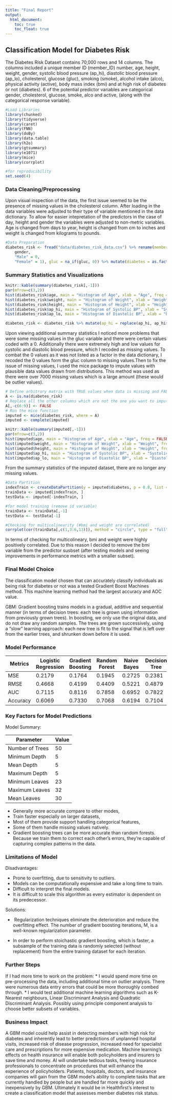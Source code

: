 ```yaml
---
title: "Final Report"
output: 
  html_document:
    toc: true
    toc_float: true
---
```


## Classification Model for Diabetes Risk

The Diabetes Risk Dataset contains 70,000 rows and 14 columns. The columns included a unique member ID (member_ID) number, age, height, weight, gender, systolic blood pressure (ap_hi), diastolic blood pressure (ap_lo), cholesterol, glucose (gluc), smoking (smoke), alcohol intake (alco), physical activity (active), body mass index (bmi) and at high risk of diabetes or not (diabetes). 6 of the potential predictor variables are categorical gender, cholesterol, glucose, smoke, alco and active, (along with the categorical response variable).



```r
#Load Libraries
library(chunked)
library(tidyverse)
library(caret)
library(FNN)
library(doBy)
library(data.table)
library(h2o)
library(gtsummary)
library(e1071)
library(mice)
library(corrplot)

#for reproducibility
set.seed(4)
```



### Data Cleaning/Preprocessing
Upon visual inspection of the data, the first issue seemed to be the presence of missing values in the cholesterol column. After loading in the data variables were adjusted to their type of variable mentioned in the data dictionary. To allow for easier intepretation of the predictors in the case of day, height and gender the variables were adjusted to non-metric variables. Age is changed from days to year, height is changed from cm to inches and weight is changed from kilograms to pounds.

```r
#Data Preparation
diabetes_risk <- fread("data/diabetes_risk_data.csv") %>% rename(member_id = 1) %>% mutate(gender = recode(
    gender,
    "Male" = 0,
    "Female" = 1), gluc = na_if(gluc, 0)) %>% mutate(diabetes = as.factor(diabetes), gender = as.factor(gender), cholesterol = as.factor(cholesterol), gluc = as.factor(gluc), smoke = as.factor(smoke), active = as.factor(active), alco = as.factor(alco), age = as.integer(age/365), height = height/2.54, weight = weight*2.20462)
```

### Summary Statistics and Visualizations
```r
knitr::kable(summary(diabetes_risk[,-1]))
par(mfrow=c(3,2))
hist(diabetes_risk$age, main = "Histogram of Age", xlab = "Age", freq = FALSE)
hist(diabetes_risk$weight, main = "Histogram of Weight", xlab = "Weight", freq = FALSE)
hist(diabetes_risk$height, main = "Histogram of Height", xlab = "Height", freq = FALSE)
hist(diabetes_risk$ap_hi, main = "Histogram of Systolic BP", xlab = "Systolic BP", freq = FALSE)
hist(diabetes_risk$ap_lo, main = "Histogram of Diastolic BP", xlab = "Diastolic BP", freq = FALSE)

diabetes_risk <- diabetes_risk %>% mutate(ap_hi = replace(ap_hi, ap_hi>360, NA), ap_lo = replace(ap_lo, ap_lo>360, NA), ap_hi = replace(ap_hi, ap_hi<0, NA), ap_lo = replace(ap_lo, ap_lo<0, NA))
```

Upon viewing additional summary statistics I noticed more problems that were some missing values in the gluc variable and there were certain values coded with a 0. Additionally there were extremely high and low values for systolic and diastolic blood pressure, which I recoded as missing values. To combat the 0 values as it was not listed as a factor in the data dictionary, I recoded the 0 values form the gluc column to missing values.Then to fix the issue of missing values, I used the mice package to impute values with plausible data values drawn from distributions. This method was used as there were over 7000 missing values which is a large amount (these would be outlier values).

```r
# Define arbitrary matrix with TRUE values when data is missing and FALSE otherwise
A <- is.na(diabetes_risk)
# Replace all the other columns which are not the one you want to impute (let say column 2)
A[,-c(6:9)] <- FALSE 
# Run the mice function
imputed <- mice(diabetes_risk, where = A)
imputed <- complete(imputed)
```

```r
knitr::kable(summary(imputed[,-1]))
par(mfrow=c(3,2))
hist(imputed$age, main = "Histogram of Age", xlab = "Age", freq = FALSE)
hist(imputed$weight, main = "Histogram of Weight", xlab = "Weight", freq = FALSE)
hist(imputed$height, main = "Histogram of Height", xlab = "Height", freq = FALSE)
hist(imputed$ap_hi, main = "Histogram of Systolic BP", xlab = "Systolic BP", freq = FALSE)
hist(imputed$ap_lo, main = "Histogram of Diastolic BP", xlab = "Diastolic BP", freq = FALSE)

```

From the summary statistics of the imputed dataset, there are no longer any missing values.

```r
#Data Partition
indexTrain <- createDataPartition(y = imputed$diabetes, p = 0.8, list = FALSE)
trainData <- imputed[indexTrain, ]
testData <- imputed[-indexTrain, ]

#for model training (remove id variable)
trainData <- trainData[,-1]
testData <- testData[-1]

#Checking for multicolinearity (#bmi and weight are correlated)
corrplot(cor(trainData[,c(1,3:6,13)]), method = "circle", type = "full")
```

In terms of checking for multicolineary, bmi and weight were highly positively correlated. Due to this reason I decided to remove the bmi variable from the predictor susbset (after testing models and seeing improvements in performance metrics with a smaller subset). 

### Final Model Choice

The classification model chosen that can accurately classify individuals as being risk for diabetes or not was a tested Gradient Boost Machines method. This machine learning method had the largest accuracy and AOC value. 

GBM:
Gradient boosting trains models in a gradual, additive and sequential manner (in terms of decision trees: each tree is grown using information from previously grown trees). In boosting, we only use the original data, and do not draw any random samples. The trees are grown successively, using a “slow” learning approach: each new tree is fit to the signal that is left over from the earlier trees, and shrunken down before it is used.

### Model Performance

| Metrics  | Logistic Regression | Gradient Boosting | Random Forest | Naive Bayes | Decision Tree |
|----------|---------------------|-------------------|---------------|-------------|---------------|
| MSE      | 0.2179              | 0.1764            | 0.1945        | 0.2725      | 0.2381        |
| RMSE     | 0.4668              | 0.4199            | 0.4409        | 0.5221      | 0.4879        |
| AUC      | 0.7115              | 0.8116            | 0.7858        | 0.6952      | 0.7822        |
| Accuracy | 0.6069              | 0.7330            | 0.7068        | 0.6194      | 0.7104        |


### Key Factors for Model Predictions

Model Summary: 

| Parameter       | Value |
|-----------------|-------|
| Number of Trees | 50    |
| Minimum Depth   | 5     |
| Mean Depth      | 5     |
| Maximum Depth   | 5     |
| Minimum Leaves  | 23    |
| Maximum Leaves  | 32    |
| Mean Leaves     | 30    |


* Generally more accurate compare to other modes,
* Train faster especially on larger datasets,
* Most of them provide support handling categorical features,
* Some of them handle missing values natively.
* Gradient boosting trees can be more accurate than random forests. Because we train them to correct each other’s errors, they’re capable of capturing complex patterns in the data.

### Limitations of Model

Disadvantages:

* Prone to overfitting, due to sensitivity to outliers.
* Models can be computationally expensive and take a long time to train.
* Difficult to interpret the final models.
* It is difficult to scale this algorithm as every estimator is dependent on its predecessor.

Solutions:

*  Regularization techniques eliminate the deterioration and reduce the overfitting effect. The number of gradient boosting iterations, M, is a well-known regularization parameter.

* In order to perform stoichastic gradient boosting, which is faster, a subsample of the training data is randomly selected (without replacement) from the entire training dataset for each iteration.

### Further Steps

If I had more time to work on the problem:
* I would spend more time on pre-processing the data, including additional time on outlier analysis. There were numerous data entry errors that could be more thoroughly combed through.
* I would test additional machine learning algorithms such as K-Nearest neighbours, Linear Discriminant Analysis and Quadratic Discriminant Analysis. Possibly using principle component analysis to choose better subsets of variables. 

### Business Impact

A GBM model could help assist in detecting members with high risk for diabetes and inherently lead to better predictions of unplanned hospital visits, increased risk of disease progression, increased need for specialist care and prescriptions for more expensive medication. Machine learning's effects on health insurance will enable both policyholders and insurers to save time and money. AI will undertake tedious tasks, freeing insurance professionals to concentrate on procedures that will enhance the experience of policyholders. Patients, hospitals, doctors, and insurance companies will gain from the GBM model's ability to complete tasks that are currently handled by people but are handled far more quickly and inexpensively by GBM. Ultimately it would be in Healthfirst's interest to create a classification model that assesses member diabetes risk status.
